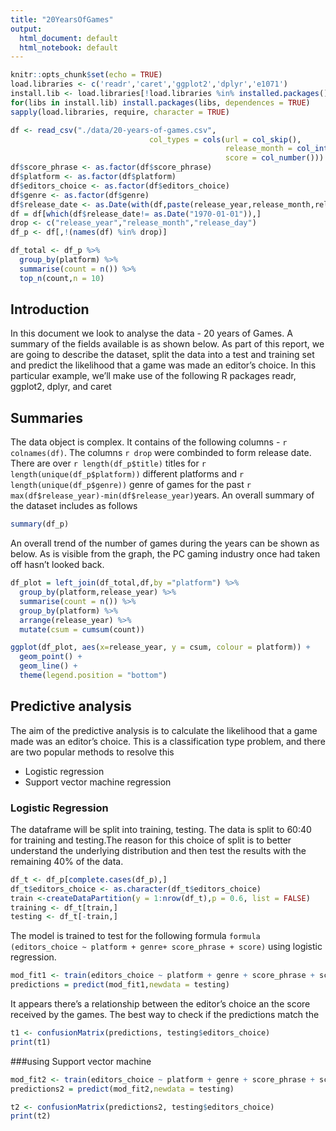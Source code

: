 ```yaml
---
title: "20YearsOfGames"
output:
  html_document: default
  html_notebook: default
---
```

```r
knitr::opts_chunk$set(echo = TRUE)
load.libraries <- c('readr','caret','ggplot2','dplyr','e1071')
install.lib <- load.libraries[!load.libraries %in% installed.packages()]
for(libs in install.lib) install.packages(libs, dependences = TRUE)
sapply(load.libraries, require, character = TRUE)

df <- read_csv("./data/20-years-of-games.csv", 
                               col_types = cols(url = col_skip(),
                                                release_month = col_integer(),
                                                score = col_number()))
df$score_phrase <- as.factor(df$score_phrase)
df$platform <- as.factor(df$platform)
df$editors_choice <- as.factor(df$editors_choice)
df$genre <- as.factor(df$genre)
df$release_date <- as.Date(with(df,paste(release_year,release_month,release_day,sep="-")),"%Y-%m-%d")
df = df[which(df$release_date!= as.Date("1970-01-01")),]
drop <- c("release_year","release_month","release_day")
df_p <- df[,!(names(df) %in% drop)]

df_total <- df_p %>% 
  group_by(platform) %>%
  summarise(count = n()) %>%
  top_n(count,n = 10)
```
## Introduction
In this document we look to analyse the data - 20 years of Games. A summary of the fields available is as shown below. As part of this report, we are going to describe the dataset, split the data into a test and training set and predict the likelihood that a game was made an editor's choice. In this particular example, we'll make use of the following R packages readr, ggplot2, dplyr, and caret

## Summaries
The data object is complex. It contains of the following columns - `r colnames(df)`. The columns `r drop` were combinded to form release date. There are over `r length(df_p$title)` titles for `r length(unique(df_p$platform))` different platforms and `r length(unique(df_p$genre))` genre of games for the past `r max(df$release_year)-min(df$release_year)`years. An overall summary of the dataset includes as follows
```r
summary(df_p)
```
An overall trend of the number of games during the years can be shown as below. As is visible from the graph, the PC gaming industry once had taken off hasn't looked back.

``` r
df_plot = left_join(df_total,df,by ="platform") %>% 
  group_by(platform,release_year) %>%
  summarise(count = n()) %>%
  group_by(platform) %>%
  arrange(release_year) %>%
  mutate(csum = cumsum(count))

ggplot(df_plot, aes(x=release_year, y = csum, colour = platform)) +
  geom_point() +
  geom_line() +
  theme(legend.position = "bottom")

```
## Predictive analysis
The aim of the predictive analysis is to calculate the likelihood that a game made was an editor's choice. This is a classification type problem, and there are two popular methods to resolve this

* Logistic regression
* Support vector machine regression

### Logistic Regression
The dataframe will be split into training, testing. The data is split to 60:40 for training and testing.The reason for this choice of split is to better understand the underlying distribution and then test the results with the remaining 40% of the data.
```r
df_t <- df_p[complete.cases(df_p),]
df_t$editors_choice <- as.character(df_t$editors_choice)
train <-createDataPartition(y = 1:nrow(df_t),p = 0.6, list = FALSE)
training <- df_t[train,]
testing <- df_t[-train,]
```
The model is trained to test for the following formula `formula (editors_choice ~ platform + genre+ score_phrase + score)` using logistic regression.
```r
mod_fit1 <- train(editors_choice ~ platform + genre + score_phrase + score, data = training, method = "glm", family = "binomial", na.action = na.exclude)
predictions = predict(mod_fit1,newdata = testing)
```
It appears there's a relationship between the editor's choice an the score received by the games. The best way to check if the predictions match the 
```r
t1 <- confusionMatrix(predictions, testing$editors_choice)
print(t1)
```
###using Support vector machine
```r
mod_fit2 <- train(editors_choice ~ platform + genre + score_phrase + score, data = training, method = "svmLinearWeights", na.action = na.exclude)
predictions2 = predict(mod_fit2,newdata = testing)
```

```r
t2 <- confusionMatrix(predictions2, testing$editors_choice)
print(t2)
```